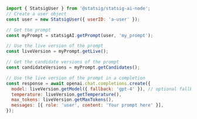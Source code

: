 ```js
import { StatsigUser } from '@statsig/statsig-ai-node';
// Create a user object
const user = new StatsigUser({ userID: 'a-user' });

// Get the prompt
const myPrompt = statsigAI.getPrompt(user, 'my_prompt');

// Use the live version of the prompt
const liveVersion = myPrompt.getLive();

// Get the candidate versions of the prompt
const candidateVersions = myPrompt.getCandidates();

// Use the live version of the prompt in a completion
const response = await openai.chat.completions.create({
  model: liveVersion.getModel({ fallback: 'gpt-4' }), // optional fallback
  temperature: liveVersion.getTemperature(),
  max_tokens: liveVersion.getMaxTokens(),
  messages: [{ role: 'user', content: 'Your prompt here' }],
});
```
